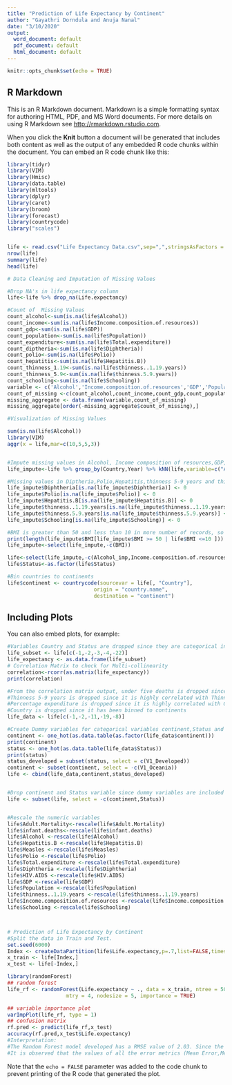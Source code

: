 ---
title: "Prediction of Life Expectancy by Continent"
author: "Gayathri Dorndula and Anuja Nanal"
date: "3/10/2020"
output:
  word_document: default
  pdf_document: default
  html_document: default
---

```{r setup, include=FALSE}
knitr::opts_chunk$set(echo = TRUE)
```

## R Markdown

This is an R Markdown document. Markdown is a simple formatting syntax for authoring HTML, PDF, and MS Word documents. For more details on using R Markdown see <http://rmarkdown.rstudio.com>.

When you click the **Knit** button a document will be generated that includes both content as well as the output of any embedded R code chunks within the document. You can embed an R code chunk like this:

```{r}
library(tidyr)
library(VIM)
library(Hmisc)
library(data.table)
library(mltools)
library(dplyr)
library(caret)
library(broom)
library(forecast)
library(countrycode)
library("scales")


life <- read.csv("Life Expectancy Data.csv",sep=",",stringsAsFactors = FALSE)
nrow(life)
summary(life)
head(life)

# Data Cleaning and Imputation of Missing Values

#Drop NA's in life expectancy column
life<-life %>% drop_na(Life.expectancy)

#Count of  Missing Values
count_alcohol<-sum(is.na(life$Alcohol))
count_income<-sum(is.na(life$Income.composition.of.resources))
count_gdp<-sum(is.na(life$GDP))
count_population<-sum(is.na(life$Population))
count_expenditure<-sum(is.na(life$Total.expenditure))
count_diptheria<-sum(is.na(life$Diphtheria))
count_polio<-sum(is.na(life$Polio))
count_hepatitis<-sum(is.na(life$Hepatitis.B))
count_thinness_1.19<-sum(is.na(life$thinness..1.19.years))
count_thinness_5.9<-sum(is.na(life$thinness.5.9.years))
count_schooling<-sum(is.na(life$Schooling))
variable <- c('Alcohol','Income.composition.of.resources','GDP','Population','Total.expenditure','Diphtheria','Polio','Hepatitis.B','thinness..1.19.years','thinness.5.9.years','Schooling')
count_of_missing <-c(count_alcohol,count_income,count_gdp,count_population,count_expenditure,count_diptheria,count_polio,count_hepatitis,count_thinness_1.19,count_thinness_5.9,count_schooling)
missing_aggregate <- data.frame(variable,count_of_missing)
missing_aggregate[order(-missing_aggregate$count_of_missing),]

#Visualization of Missing Values

sum(is.na(life$Alcohol))
library(VIM)
aggr(x = life,mar=c(10,5,5,3))


#Impute missing values in Alcohol, Income composition of resources,GDP,Population, Total expenditure using K-Nearest Neighbors.The data is already sorted by Countries and Years
life_impute<-life %>% group_by(Country,Year) %>% kNN(life,variable=c("Alcohol","Income.composition.of.resources","GDP","Population","Total.expenditure"),k=2)

#Missing values in Diptheria,Polio,Hepatitis,thinness 5-9 years and thinness  1-19 years are imputed with 0
life_impute$Diphtheria[is.na(life_impute$Diphtheria)] <- 0
life_impute$Polio[is.na(life_impute$Polio)] <- 0
life_impute$Hepatitis.B[is.na(life_impute$Hepatitis.B)] <- 0
life_impute$thinness..1.19.years[is.na(life_impute$thinness..1.19.years)] <- 0
life_impute$thinness.5.9.years[is.na(life_impute$thinness.5.9.years)] <- 0
life_impute$Schooling[is.na(life_impute$Schooling)] <- 0

#BMI is greater than 50 and less than 10 in more number of records, so the variable is dropped
print(length(life_impute$BMI[life_impute$BMI >= 50 | life$BMI <=10 ]))
life_impute<-select(life_impute,-c(BMI))

life<-select(life_impute,-c(Alcohol_imp,Income.composition.of.resources_imp,GDP_imp,Population_imp, Total.expenditure_imp))
life$Status<-as.factor(life$Status)

#Bin countries to continents
life$continent <- countrycode(sourcevar = life[, "Country"],
                            origin = "country.name",
                            destination = "continent")


```




## Including Plots

You can also embed plots, for example:

```{r}

#Variables Country and Status are dropped since they are categorical in nature and can't be included in the correlation matrix. Life expectancy is dropped since it is the target variable. Year is dropped since it cannot be used as a predictor.
life_subset <- life[c(-1,-2,-3,-4,-22)]
life_expectancy <- as.data.frame(life_subset)
# Correlation Matrix to check for Multi-collinearity
correlation<-rcorr(as.matrix(life_expectancy))
print(correlation)

#From the correlation matrix output, under five deaths is dropped since it is highly correlated with infant deaths.
#Thinness 5-9 years is dropped since it is highly correlated with Thinness 1-19 years.
#Percentage expenditure is dropped since it is highly correlated with GDP.
#Country is dropped since it has been binned to continents
life_data <- life[c(-1,-2,-11,-19,-8)]

#Create Dummy variables for categorical variables continent,Status and merge the variables with the original dataset.
continent <- one_hot(as.data.table(as.factor(life_data$continent)))
print(continent)
status <- one_hot(as.data.table(life_data$Status))
print(status)
status_developed = subset(status, select = c(V1_Developed))
continent <- subset(continent, select = -c(V1_Oceania))
life <- cbind(life_data,continent,status_developed)


#Drop continent and Status variable since dummy variables are included in the dataset for Country and Status
life <- subset(life, select = -c(continent,Status))


#Rescale the numeric variables
life$Adult.Mortality<-rescale(life$Adult.Mortality)
life$infant.deaths<-rescale(life$infant.deaths)
life$Alcohol <-rescale(life$Alcohol)
life$Hepatitis.B <-rescale(life$Hepatitis.B)
life$Measles <-rescale(life$Measles)
life$Polio <-rescale(life$Polio)
life$Total.expenditure <-rescale(life$Total.expenditure)
life$Diphtheria <-rescale(life$Diphtheria)
life$HIV.AIDS <-rescale(life$HIV.AIDS)
life$GDP <-rescale(life$GDP)
life$Population <-rescale(life$Population)
life$thinness..1.19.years <-rescale(life$thinness..1.19.years)
life$Income.composition.of.resources <-rescale(life$Income.composition.of.resources)
life$Schooling <-rescale(life$Schooling)




```


```{r}

# Prediction of Life Expectancy by Continent
#Split the data in Train and Test.
set.seed(6000)
Index <- createDataPartition(life$Life.expectancy,p=.7,list=FALSE,times=1)
x_train <- life[Index,]
x_test <- life[-Index,]

library(randomForest)
## random forest
life_rf <- randomForest(Life.expectancy ~ ., data = x_train, ntree = 500,
                   mtry = 4, nodesize = 5, importance = TRUE)

## variable importance plot
varImpPlot(life_rf, type = 1)
## confusion matrix
rf.pred <- predict(life_rf,x_test)
accuracy(rf.pred,x_test$Life.expectancy)
#Interpretation:
#The Random Forest model developed has a RMSE value of 2.03. Since the RMSE value is low,the model performs well on the validation dataset.
#It is observed that the values of all the error metrics (Mean Error,Mean Absolute Error,Mean Percentage Error, Mean Absolute Percentage Error) are comparatively low as well.


```

Note that the `echo = FALSE` parameter was added to the code chunk to prevent printing of the R code that generated the plot.
